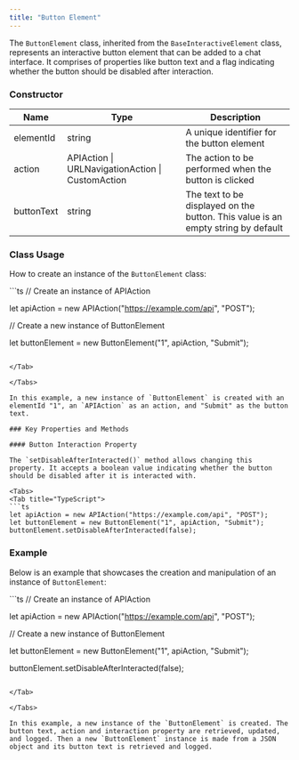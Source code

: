 ```yaml
---
title: "Button Element"
---
```


The `ButtonElement` class, inherited from the `BaseInteractiveElement` class, represents an interactive button element that can be added to a chat interface. It comprises of properties like button text and a flag indicating whether the button should be disabled after interaction.

### Constructor

| Name       | Type                                             | Description                                                                      |
| ---------- | ------------------------------------------------ | -------------------------------------------------------------------------------- |
| elementId  | string                                           | A unique identifier for the button element                                       |
| action     | APIAction \| URLNavigationAction \| CustomAction | The action to be performed when the button is clicked                            |
| buttonText | string                                           | The text to be displayed on the button. This value is an empty string by default |

### Class Usage

How to create an instance of the `ButtonElement` class:

<Tabs>
<Tab title="TypeScript">
```ts
// Create an instance of APIAction

let apiAction = new APIAction("https://example.com/api", "POST");

// Create a new instance of ButtonElement

let buttonElement = new ButtonElement("1", apiAction, "Submit");
```

</Tab>

</Tabs>

In this example, a new instance of `ButtonElement` is created with an elementId "1", an `APIAction` as an action, and "Submit" as the button text.

### Key Properties and Methods

#### Button Interaction Property

The `setDisableAfterInteracted()` method allows changing this property. It accepts a boolean value indicating whether the button should be disabled after it is interacted with.

<Tabs>
<Tab title="TypeScript">
```ts
let apiAction = new APIAction("https://example.com/api", "POST");
let buttonElement = new ButtonElement("1", apiAction, "Submit");
buttonElement.setDisableAfterInteracted(false);
```

</Tab>

</Tabs>

### Example

Below is an example that showcases the creation and manipulation of an instance of `ButtonElement`:

<Tabs>
<Tab title="TypeScript">
```ts
// Create an instance of APIAction

let apiAction = new APIAction("https://example.com/api", "POST");

// Create a new instance of ButtonElement

let buttonElement = new ButtonElement("1", apiAction, "Submit");

buttonElement.setDisableAfterInteracted(false);
```

</Tab>

</Tabs>

In this example, a new instance of the `ButtonElement` is created. The button text, action and interaction property are retrieved, updated, and logged. Then a new `ButtonElement` instance is made from a JSON object and its button text is retrieved and logged.
